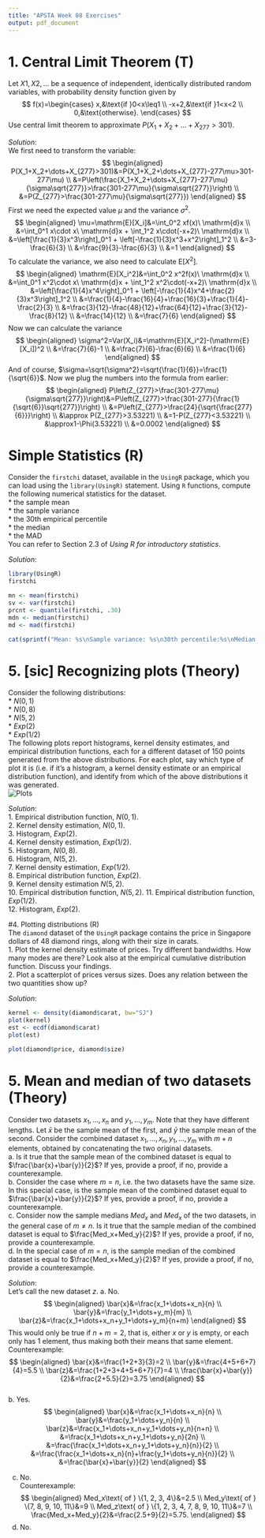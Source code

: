 ---
title: "APSTA Week 08 Exercises"
output: pdf_document
---
# 1. Central Limit Theorem (T)  
Let $X1,X2,\dots$ be a sequence of independent, identically distributed random variables, with probability density function given by
$$
f(x)=\begin{cases}
x,&\text{if }0<x\leq1 \\
-x+2,&\text{if }1<x<2 \\
0,&\text{otherwise}.
\end{cases}
$$
Use central limit theorem to approximate $P(X_1+X_2+\dots+X_{277}>301)$.  
  
*Solution*:  
We first need to transform the variable:
$$
\begin{aligned}
P(X_1+X_2+\dots+X_{277}>301)&=P(X_1+X_2+\dots+X_{277}-277\mu>301-277\mu) \\
&=P\left(\frac{X_1+X_2+\dots+X_{277}-277\mu}{\sigma\sqrt{277}}>\frac{301-277\mu}{\sigma\sqrt{277}}\right) \\
&=P(Z_{277}>\frac{301-277\mu}{\sigma\sqrt{277}})
\end{aligned}
$$
First we need the expected value $\mu$ and the variance $\sigma^2$.  
$$
\begin{aligned}
\mu=\mathrm{E}[X_i]&=\int_0^2 xf(x)\ \mathrm{d}x \\
&=\int_0^1 x\cdot x\ \mathrm{d}x + \int_1^2 x\cdot(-x+2)\ \mathrm{d}x \\
&=\left[\frac{1}{3}x^3\right]_0^1 + \left[-\frac{1}{3}x^3+x^2\right]_1^2 \\
&=3-\frac{6}{3} \\
&=\frac{9}{3}-\frac{6}{3} \\
&=1
\end{aligned}
$$
To calculate the variance, we also need to calculate $\mathrm{E}[X^2]$.
$$
\begin{aligned}
\mathrm{E}[X_i^2]&=\int_0^2 x^2f(x)\ \mathrm{d}x \\
&=\int_0^1 x^2\cdot x\ \mathrm{d}x + \int_1^2 x^2\cdot(-x+2)\ \mathrm{d}x \\
&=\left[\frac{1}{4}x^4\right]_0^1 + \left[-\frac{1}{4}x^4+\frac{2}{3}x^3\right]_1^2 \\
&=\frac{1}{4}-\frac{16}{4}+\frac{16}{3}+\frac{1}{4}-\frac{2}{3} \\
&=\frac{3}{12}-\frac{48}{12}+\frac{64}{12}+\frac{3}{12}-\frac{8}{12} \\
&=\frac{14}{12} \\
&=\frac{7}{6}
\end{aligned}
$$
Now we can calculate the variance
$$
\begin{aligned}
\sigma^2=Var(X_i)&=\mathrm{E}[X_i^2]-(\mathrm{E}[X_i])^2 \\
&=\frac{7}{6}-1 \\
&=\frac{7}{6}-\frac{6}{6} \\
&=\frac{1}{6}
\end{aligned}
$$
And of course, $\sigma=\sqrt{\sigma^2}=\sqrt{\frac{1}{6}}=\frac{1}{\sqrt{6}}$.
Now we plug the numbers into the formula from earlier:
$$
\begin{aligned}
P\left(Z_{277}>\frac{301-277\mu}{\sigma\sqrt{277}}\right)&=P\left(Z_{277}>\frac{301-277}{\frac{1}{\sqrt{6}}\sqrt{277}}\right) \\
&=P\left(Z_{277}>\frac{24}{\sqrt{\frac{277}{6}}}\right) \\
&\approx P(Z_{277}>3.53221) \\
&=1-P(Z_{277}<3.53221) \\
&\approx1-\Phi(3.53221) \\
&=0.0002
\end{aligned}
$$

# Simple Statistics (R)  
Consider the `firstchi` dataset, available in the `UsingR` package, which you can load using the `library(UsingR)` statement. Using `R` functions, compute the following numerical statistics for the dataset.  
* the sample mean  
* the sample variance  
* the 30th empirical percentile  
* the median  
* the MAD  
You can refer to Section 2.3 of *Using R for introductory statistics*.  
  
*Solution*:  
```{r}
library(UsingR)
firstchi
```
```{r}
mn <- mean(firstchi)
sv <- var(firstchi)
prcnt <- quantile(firstchi, .30)
mdn <- median(firstchi)
md <- mad(firstchi)

cat(sprintf("Mean: %s\nSample variance: %s\n30th percentile:%s\nMedian: %s\nMAD: %s", mn, sv, prcnt, mdn, md))
```
# 5. [sic] Recognizing plots (Theory)  
Consider the following distributions:  
* $N(0, 1)$  
* $N(0, 8)$  
* $N(5, 2)$  
* $Exp(2)$  
* $Exp(1/2)$  
The following plots report histograms, kernel density estimates, and empirical distribution functions, each for a different dataset of 150 points generated from the above distributions. For each plot, say which type of plot it is (i.e. if it’s a histogram, a kernel density estimate or an empirical distribution function), and identify from which of the above distributions it was generated.  
![Plots](images/plots.png)  
  
*Solution*:  
1. Empirical distribution function, $N(0,1)$.  
2. Kernel density estimation, $N(0,1)$.  
3. Histogram, $Exp(2)$.  
4. Kernel density estimation, $Exp(1/2)$.  
5. Histogram, $N(0,8)$.  
6. Histogram, $N(5,2)$.  
7. Kernel density estimation, $Exp(1/2)$.  
8. Empirical distribution function, $Exp(2)$.  
9. Kernel density estimation $N(5,2)$.  
10. Empirical distribution function, $N(5,2)$. 
11. Empirical distribution function, $Exp(1/2)$.  
12. Histogram, $Exp(2)$.  
  
#4. Plotting distributions (R)  
The `diamond` dataset of the `UsingR` package contains the price in Singapore dollars of 48 diamond rings, along with their size in carats.  
1. Plot the kernel density estimate of prices. Try different bandwidths. How many modes are there? Look also at the empirical cumulative distribution function. Discuss your findings.  
2. Plot a scatterplot of prices versus sizes. Does any relation between the two quantities show up?  
  
*Solution*:  
```{r}
kernel <- density(diamond$carat, bw="SJ")
plot(kernel)
est <- ecdf(diamond$carat)
plot(est)
```
```{r}
plot(diamond$price, diamond$size)
```
  
# 5. Mean and median of two datasets (Theory)  
Consider two datasets $x_1,\dots,x_n$ and $y_1,\dots,y_m$. Note that they have different lengths. Let $\bar{x}$ be the sample mean of the first, and $\bar{y}$ the sample mean of the second. Consider the combined dataset $x_1,\dots, x_n, y_1,\dots, y_m$ with $m + n$ elements, obtained by concatenating the two original datasets.  
a. Is it true that the sample mean of the combined dataset is equal to $\frac{\bar{x}+\bar{y}}{2}$? If yes, provide a proof, if no, provide a counterexample.  
b. Consider the case where $m = n$, i.e. the two datasets have the same size. In this special case, is the sample mean of the combined dataset equal to $\frac{\bar{x}+\bar{y}}{2}$? If yes, provide a proof, if no, provide a counterexample.  
c. Consider now the sample medians $Med_x$ and $Med_x$ of the two datasets, in the general case of $m\neq n$. Is it true that the sample median of the combined dataset is equal to $\frac{Med_x+Med_y}{2}$? If yes, provide a proof, if no, provide a counterexample.  
d. In the special case of $m=n$, is the sample median of the combined dataset is equal to $\frac{Med_x+Med_y}{2}$? If yes, provide a proof, if no, provide a counterexample.  
  
*Solution*:  
Let's call the new dataset $z$.
a. No.  
$$
\begin{aligned}
\bar{x}&=\frac{x_1+\dots+x_n}{n} \\
\bar{y}&=\frac{y_1+\dots+y_m}{m} \\
\bar{z}&=\frac{x_1+\dots+x_n+y_1+\dots+y_m}{n+m}
\end{aligned}
$$
This would only be true if $n+m=2$, that is, either $x$ or $y$ is empty, or each only has 1 element, thus making both their means that same element.  
Counterexample:
$$
\begin{aligned}
\bar{x}&=\frac{1+2+3}{3}=2 \\
\bar{y}&=\frac{4+5+6+7}{4}=5.5 \\
\bar{z}&=\frac{1+2+3+4+5+6+7}{7}=4 \\
\frac{\bar{x}+\bar{y}}{2}&=\frac{2+5.5}{2}=3.75
\end{aligned}
$$  
b. Yes.  
$$
\begin{aligned}
\bar{x}&=\frac{x_1+\dots+x_n}{n} \\
\bar{y}&=\frac{y_1+\dots+y_n}{n} \\
\bar{z}&=\frac{x_1+\dots+x_n+y_1+\dots+y_n}{n+n} \\
&=\frac{x_1+\dots+x_n+y_1+\dots+y_n}{2n} \\
&=\frac{\frac{x_1+\dots+x_n+y_1+\dots+y_n}{n}}{2} \\
&=\frac{\frac{x_1+\dots+x_n}{n}+\frac{y_1+\dots+y_n}{n}}{2} \\
&=\frac{\bar{x}+\bar{y}}{2}
\end{aligned}
$$  
  
c. No.  
Counterexample:  
$$
\begin{aligned}
Med_x\text{ of } \{1, 2, 3, 4\}&=2.5 \\
Med_y\text{ of } \{7, 8, 9, 10, 11\}&=9 \\
Med_z\text{ of } \{1, 2, 3, 4, 7, 8, 9, 10, 11\}&=7 \\
\frac{Med_x+Med_y}{2}&=\frac{2.5+9}{2}=5.75.
\end{aligned}
$$
d. No.